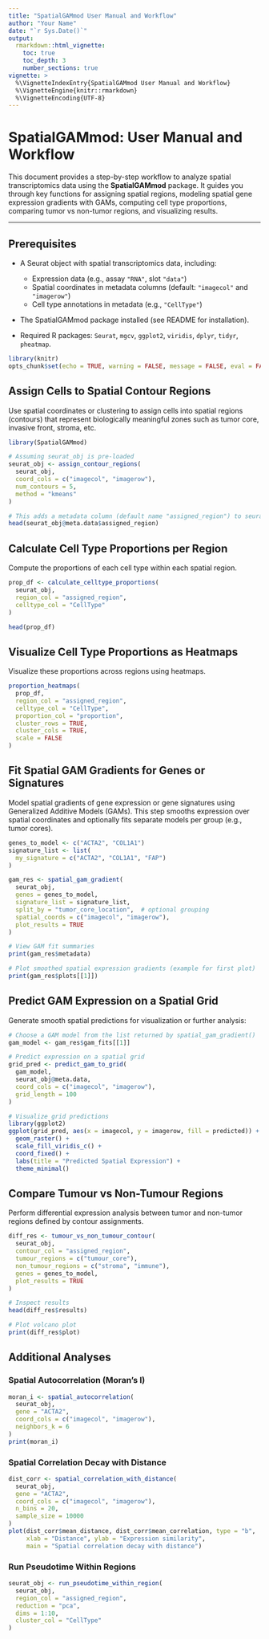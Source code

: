 ```yaml
---
title: "SpatialGAMmod User Manual and Workflow"
author: "Your Name"
date: "`r Sys.Date()`"
output:
  rmarkdown::html_vignette:
    toc: true
    toc_depth: 3
    number_sections: true
vignette: >
  %\VignetteIndexEntry{SpatialGAMmod User Manual and Workflow}
  %\VignetteEngine{knitr::rmarkdown}
  %\VignetteEncoding{UTF-8}
---
```


# SpatialGAMmod: User Manual and Workflow

This document provides a step-by-step workflow to analyze spatial transcriptomics data using the **SpatialGAMmod** package. It guides you through key functions for assigning spatial regions, modeling spatial gene expression gradients with GAMs, computing cell type proportions, comparing tumor vs non-tumor regions, and visualizing results.

---

## Prerequisites

- A Seurat object with spatial transcriptomics data, including:
  - Expression data (e.g., assay `"RNA"`, slot `"data"`)
  - Spatial coordinates in metadata columns (default: `"imagecol"` and `"imagerow"`)
  - Cell type annotations in metadata (e.g., `"CellType"`)
  
- The SpatialGAMmod package installed (see README for installation).

- Required R packages: `Seurat`, `mgcv`, `ggplot2`, `viridis`, `dplyr`, `tidyr`, `pheatmap`.

```r
library(knitr)
opts_chunk$set(echo = TRUE, warning = FALSE, message = FALSE, eval = FALSE, results = FALSE)
```

## Assign Cells to Spatial Contour Regions
Use spatial coordinates or clustering to assign cells into spatial regions (contours) that represent biologically meaningful zones such as tumor core, invasive front, stroma, etc.

```r
library(SpatialGAMmod)

# Assuming seurat_obj is pre-loaded
seurat_obj <- assign_contour_regions(
  seurat_obj,
  coord_cols = c("imagecol", "imagerow"),
  num_contours = 5,
  method = "kmeans"
)

# This adds a metadata column (default name "assigned_region") to seurat_obj
head(seurat_obj@meta.data$assigned_region)
```

## Calculate Cell Type Proportions per Region
Compute the proportions of each cell type within each spatial region.


```r
prop_df <- calculate_celltype_proportions(
  seurat_obj,
  region_col = "assigned_region",
  celltype_col = "CellType"
)

head(prop_df)
```

## Visualize Cell Type Proportions as Heatmaps
Visualize these proportions across regions using heatmaps.

```r
proportion_heatmaps(
  prop_df,
  region_col = "assigned_region",
  celltype_col = "CellType",
  proportion_col = "proportion",
  cluster_rows = TRUE,
  cluster_cols = TRUE,
  scale = FALSE
)
```

## Fit Spatial GAM Gradients for Genes or Signatures
Model spatial gradients of gene expression or gene signatures using Generalized Additive Models (GAMs). This step smooths expression over spatial coordinates and optionally fits separate models per group (e.g., tumor cores).
```r
genes_to_model <- c("ACTA2", "COL1A1")
signature_list <- list(
  my_signature = c("ACTA2", "COL1A1", "FAP")
)

gam_res <- spatial_gam_gradient(
  seurat_obj,
  genes = genes_to_model,
  signature_list = signature_list,
  split_by = "tumor_core_location",  # optional grouping
  spatial_coords = c("imagecol", "imagerow"),
  plot_results = TRUE
)

# View GAM fit summaries
print(gam_res$metadata)

# Plot smoothed spatial expression gradients (example for first plot)
print(gam_res$plots[[1]])
```

## Predict GAM Expression on a Spatial Grid
Generate smooth spatial predictions for visualization or further analysis:

```r
# Choose a GAM model from the list returned by spatial_gam_gradient()
gam_model <- gam_res$gam_fits[[1]]

# Predict expression on a spatial grid
grid_pred <- predict_gam_to_grid(
  gam_model,
  seurat_obj@meta.data,
  coord_cols = c("imagecol", "imagerow"),
  grid_length = 100
)

# Visualize grid predictions
library(ggplot2)
ggplot(grid_pred, aes(x = imagecol, y = imagerow, fill = predicted)) +
  geom_raster() +
  scale_fill_viridis_c() +
  coord_fixed() +
  labs(title = "Predicted Spatial Expression") +
  theme_minimal()
```

## Compare Tumour vs Non-Tumour Regions
Perform differential expression analysis between tumor and non-tumor regions defined by contour assignments.

```r
diff_res <- tumour_vs_non_tumour_contour(
  seurat_obj,
  contour_col = "assigned_region",
  tumour_regions = c("tumour_core"),
  non_tumour_regions = c("stroma", "immune"),
  genes = genes_to_model,
  plot_results = TRUE
)

# Inspect results
head(diff_res$results)

# Plot volcano plot
print(diff_res$plot)
```

## Additional Analyses

### Spatial Autocorrelation (Moran’s I)

```r
moran_i <- spatial_autocorrelation(
  seurat_obj,
  gene = "ACTA2",
  coord_cols = c("imagecol", "imagerow"),
  neighbors_k = 6
)
print(moran_i)
```

### Spatial Correlation Decay with Distance

```r
dist_corr <- spatial_correlation_with_distance(
  seurat_obj,
  gene = "ACTA2",
  coord_cols = c("imagecol", "imagerow"),
  n_bins = 20,
  sample_size = 10000
)
plot(dist_corr$mean_distance, dist_corr$mean_correlation, type = "b",
     xlab = "Distance", ylab = "Expression similarity",
     main = "Spatial correlation decay with distance")
```

### Run Pseudotime Within Regions

```r
seurat_obj <- run_pseudotime_within_region(
  seurat_obj,
  region_col = "assigned_region",
  reduction = "pca",
  dims = 1:10,
  cluster_col = "CellType"
)
```